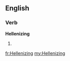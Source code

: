 ==English==

===Verb===
'''Hellenizing'''

# {{present participle of|Hellenize}}

[[fr:Hellenizing]]
[[my:Hellenizing]]